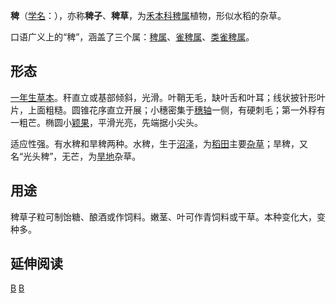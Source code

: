 {{Speciesbox 
| taxon = Echinochloa crus-galli
| image = Echinochloa crus-galli01.jpg
| status = NE
| status_system = IUCN3.1
| authority =  ([[Carolus_Linnaeus|L.]]) [[Beauv|Beauv]]
}}

'''稗'''（[[学名|学名]]：{{lang|la|''Echinochloa crusgalli''}}），亦称'''稗子'''、'''稗草'''，为[[禾本科|禾本科]][[稗属|稗属]]植物，形似水稻的杂草。

口语广义上的“稗”，涵盖了三个属：[[稗属|稗属]]、[[雀稗属|雀稗属]]、[[类雀稗属|类雀稗属]]。

==形态==
[[一年生草本|一年生草本]]。秆直立或基部倾斜，光滑。叶鞘无毛，缺叶舌和叶耳；线状披针形叶片，上面粗糙。圆锥花序直立开展；小穗密集于[[穗轴|穗轴]]一侧，有硬刺毛；第一外稃有一粗芒。椭圆小[[颖果|颖果]]，平滑光亮，先端据小尖头。

适应性强。有水稗和旱稗两种。水稗，生于[[沼泽|沼泽]]，为[[稻田|稻田]]主要[[杂草|杂草]]；旱稗，又名“光头稗”，无芒，为[[旱地|旱地]]杂草。

==用途==
稗草子粒可制饴糖、酿酒或作饲料。嫩茎、叶可作青饲料或干草。本种变化大，变种多。

== 延伸阅读 ==
{{Wikisource further reading}}

{{Taxonbar|from=Q163527}}

[[Category:农作物|B]]
[[Category:稗属|B]]